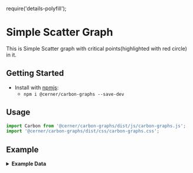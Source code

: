 require('details-polyfill');

# Simple Scatter Graph

This is Simple Scatter graph with critical points(highlighted with red circle) in it.

## Getting Started

- Install with [npmjs](https://www.npmjs.com):
  - `npm i @cerner/carbon-graphs --save-dev`

## Usage
```js
import Carbon from '@cerner/carbon-graphs/dist/js/carbon-graphs.js';
import '@cerner/carbon-graphs/dist/css/carbon-graphs.css';
```

## Example
<ScatterGraph />

<details>
<summary style={{fontSize: 24 }}>
<b>Example Data</b>
</summary>

### Graph Config object
<GraphConfig />

### Data object
<DataObject />
</details>
